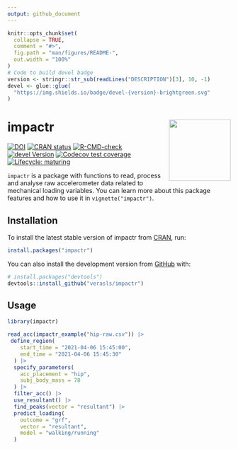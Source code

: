 ```yaml
---
output: github_document
---
```


<!-- README.md is generated from README.Rmd. Please edit that file -->

```r
knitr::opts_chunk$set(
  collapse = TRUE,
  comment = "#>",
  fig.path = "man/figures/README-",
  out.width = "100%"
)
# Code to build devel badge
version <- stringr::str_sub(readLines("DESCRIPTION")[3], 10, -1)
devel <- glue::glue(
  "https://img.shields.io/badge/devel-{version}-brightgreen.svg"
)
```

# impactr <a href='https://github.com/verasls/impactr'><img src='man/figures/logo.png' align="right" height="139" /></a>

<!-- badges: start -->
[![DOI](https://zenodo.org/badge/DOI/10.5281/zenodo.5035522.svg)](https://doi.org/10.5281/zenodo.5035522)
[![CRAN status](https://www.r-pkg.org/badges/version/impactr)](https://CRAN.R-project.org/package=impactr)
[![R-CMD-check](https://github.com/verasls/impactr/workflows/R-CMD-check/badge.svg)](https://github.com/verasls/impactr/actions)
[![devel Version](devel)](https://github.com/verasls/impactr/)
[![Codecov test coverage](https://codecov.io/gh/verasls/impactr/branch/main/graph/badge.svg)](https://app.codecov.io/gh/verasls/impactr?branch=main)
[![Lifecycle: maturing](https://img.shields.io/badge/lifecycle-maturing-blue.svg)](https://lifecycle.r-lib.org/articles/stages.html)
<!-- badges: end -->

`impactr` is a package with functions to read, process and analyse raw accelerometer data related to mechanical loading variables. You can learn more about this package features and how to use it in `vignette("impactr")`.

## Installation

To install the latest stable version of impactr from [CRAN](https://CRAN.R-project.org), run:

``` r
install.packages("impactr")
```
You can also install the development version from [GitHub](https://github.com/) with:

``` r
# install.packages("devtools")
devtools::install_github("verasls/impactr")
```

## Usage

``` r
library(impactr)

read_acc(impactr_example("hip-raw.csv")) |>
 define_region(
    start_time = "2021-04-06 15:45:00",
    end_time = "2021-04-06 15:45:30"
  ) |>
  specify_parameters(
    acc_placement = "hip",
    subj_body_mass = 78
  ) |>
  filter_acc() |>
  use_resultant() |>
  find_peaks(vector = "resultant") |>
  predict_loading(
    outcome = "grf",
    vector = "resultant",
    model = "walking/running"
  )
```
